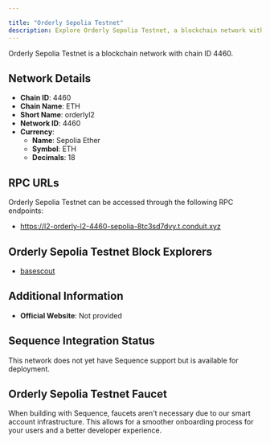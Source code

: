```yaml
---

title: "Orderly Sepolia Testnet"
description: Explore Orderly Sepolia Testnet, a blockchain network with chain ID 4460. Learn about its native currency, Sepolia Ether, and how to interact with the network.
---
```




Orderly Sepolia Testnet is a blockchain network with chain ID 4460.

## Network Details

- **Chain ID**: 4460
- **Chain Name**: ETH
- **Short Name**: orderlyl2
- **Network ID**: 4460
- **Currency**: 
  - **Name**: Sepolia Ether
  - **Symbol**: ETH
  - **Decimals**: 18

## RPC URLs

Orderly Sepolia Testnet can be accessed through the following RPC endpoints:

- https://l2-orderly-l2-4460-sepolia-8tc3sd7dvy.t.conduit.xyz

## Orderly Sepolia Testnet Block Explorers

- [basescout](https://explorerl2new-orderly-l2-4460-sepolia-8tc3sd7dvy.t.conduit.xyz)

## Additional Information

- **Official Website**: Not provided

## Sequence Integration Status

This network does not yet have Sequence support but is available for deployment.

## Orderly Sepolia Testnet Faucet

When building with Sequence, faucets aren't necessary due to our smart account infrastructure. This allows for a smoother onboarding process for your users and a better developer experience.

